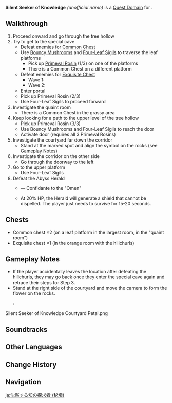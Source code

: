{{stub|Details about this domain need to be added}}
{{Domain Infobox
|title        = Silent Seeker of Knowledge
|image        = <!-- no image (verify) -->
|type         = Quest
|description  = 
|quest        = Silent Seeker of Knowledge
|quest_type   = Archon
|subarea      = Gandharva Ville
|area         = Avidya Forest
|region       = Sumeru
|subregion    = Dharma Forest
|requiredAR   = 
|recLevel     = 
|recElements  = 
|trial        = 
}}
'''Silent Seeker of Knowledge''' ''(unofficial name)'' is a [[Quest Domain]] for {{Quest|Silent Seeker of Knowledge}}.

==Walkthrough==
# Proceed onward and go through the tree hollow
# Try to get to the special cave
#* Defeat enemies for [[Common Chest]] {{Enemy List|Whirling Cryo Fungus;Whirling Electro Fungus;Stretchy Pyro Fungus}}
#* Use [[Bouncy Mushroom]]s and [[Four-Leaf Sigil]]s to traverse the leaf platforms
#** Pick up [[Primeval Rosin]] (1/3) on one of the platforms
#** There is a Common Chest on a different platform
#* Defeat enemies for [[Exquisite Chest]]
#** Wave 1: {{Enemy List|Hilichurl;Hilichurl Fighter;Electro Hilichurl Shooter;Dendro Samachurl;Blazing Axe Mitachurl}}
#** Wave 2: {{Enemy List|Hilichurl*2;Electro Hilichurl Shooter;Cryo Hilichurl Shooter;Blazing Axe Mitachurl}}
#* Enter portal
#* Pick up Primeval Rosin (2/3)
#* Use Four-Leaf Sigils to proceed forward
# Investigate the quaint room
#* There is a Common Chest in the grassy area
# Keep looking for a path to the upper level of the tree hollow
#* Pick up Primeval Rosin (3/3)
#* Use Bouncy Mushrooms and Four-Leaf Sigils to reach the door
#* Activate door (requires all 3 Primeval Rosins)
# Investigate the courtyard far down the corridor
#* Stand at the marked spot and align the symbol on the rocks (see [[#Gameplay Notes|Gameplay Notes]])
# Investigate the corridor on the other side
#* Go through the doorway to the left
# Go to the upper platform
#* Use Four-Leaf Sigils
# Defeat the Abyss Herald
#* {{Enemy|Abyss Herald: Wicked Torrents}} &mdash; Confidante to the "Omen"
#* At 20% HP, the Herald will generate a shield that cannot be dispelled. The player just needs to survive for 15-20 seconds.

==Chests==
* Common chest ×2 (on a leaf platform in the largest room, in the "quaint room")
* Exquisite chest ×1 (in the orange room with the hilichurls)

==Gameplay Notes==
* If the player accidentally leaves the location after defeating the hilichurls, they may go back once they enter the special cave again and retrace their steps for Step 3.
* Stand at the right side of the courtyard and move the camera to form the flower on the rocks.
*: <gallery>
Silent Seeker of Knowledge Courtyard Petal.png
</gallery>
<!--
==Enemies==
''(To be added.)''
<!-- refer to https://genshin-impact.fandom.com/wiki/Template:Domain_Enemies -->
==Soundtracks==
{{Soundtracks by Category Table|type=domain}}
<!--
==Gallery==
<gallery>
</gallery>
-->
==Other Languages==
{{Other Languages|Silent Seeker of Knowledge}}

==Change History==
{{Change History|3.0}}

==Navigation==
{{Domain Navbox|temporary}}

[[ja:沈黙する知の探求者 (秘境)]]